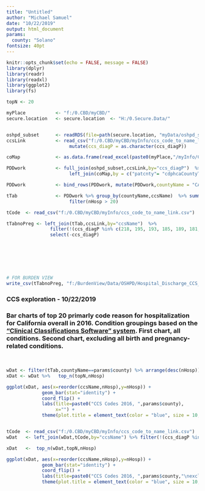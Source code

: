 ```yaml
---
title: "Untitled"
author: "Michael Samuel"
date: "10/22/2019"
output: html_document
params: 
  county: "Solano"
fontsize: 40pt
---
```


```r
knitr::opts_chunk$set(echo = FALSE, message = FALSE)
library(dplyr)
library(readr)
library(readxl)
library(ggplot2)
library(fs)
```


```r
topN <- 20
```


```r
myPlace           <- "f:/0.CBD/myCBD/"
secure.location   <- secure.location  <- "H:/0.Secure.Data/"


oshpd_subset      <- readRDS(file=path(secure.location, "myData/oshpd_subset.rds")) 
ccsLink           <- read_csv("f:/0.CBD/myCBD/myInfo/ccs_code_to_name_link.csv") %>%
                       mutate(ccs_diagP = as.character(ccs_diagP))

coMap             <- as.data.frame(read_excel(paste0(myPlace,"/myInfo/County Codes to County Names Linkage.xlsx")))

PDDwork           <- full_join(oshpd_subset,ccsLink,by="ccs_diagP")  %>%
                       left_join(coMap,by = c("patcnty"= "cdphcaCountyTxt"))

PDDwork           <- bind_rows(PDDwork, mutate(PDDwork,countyName = "CALIFORNIA"))

tTab              <- PDDwork %>% group_by(countyName,ccsName)  %>% summarize(nHosp = n()) %>%
                       filter(nHosp > 20)

tCode  <- read_csv("f:/0.CBD/myCBD/myInfo/ccs_code_to_name_link.csv") 

tTabnoPreg <- left_join(tTab,ccsLink,by="ccsName")  %>% 
                filter(!(ccs_diagP %in% c(218, 195, 193, 185, 189, 181, 191, 183))) %>%
                select(-ccs_diagP)








```



```r
# FOR BURDEN VIEW
write_csv(tTabnoPreg, "f:/BurdenView/Data/OSHPD/Hospital_Discharge_CCS_grouping_2016.csv")
```


### CCS exploration - 10/22/2019

### Bar charts of top 20 primarly code reason for hospitalization for California overall in 2016. Condition groupings based on the ["Clinical Classifications Software" system]( https://www.hcup-us.ahrq.gov/toolssoftware/ccsr/ccs_refined.jsp). First chart, all conditions. Second chart, excluding all birth and pregnancy-related conditions. 


<br>

```r

wDat <- filter(tTab,countyName==params$county) %>% arrange(desc(nHosp)) 
xDat <- wDat %>%   top_n(topN,nHosp)

ggplot(xDat, aes(x=reorder(ccsName,nHosp),y=nHosp)) + 
             geom_bar(stat="identity") + 
             coord_flip() +
             labs(title=paste0("CCS Codes 2016, ",params$county),
                  x="") +
             theme(plot.title = element_text(color = "blue", size = 10, face = "bold")) 


tCode  <- read_csv("f:/0.CBD/myCBD/myInfo/ccs_code_to_name_link.csv") 
wDat   <- left_join(wDat,tCode,by="ccsName") %>% filter(!(ccs_diagP %in% c(218, 195, 193, 185, 189, 181, 191, 183))) %>%                    arrange(desc(nHosp))

xDat   <-  top_n(wDat,topN,nHosp)

ggplot(xDat, aes(x=reorder(ccsName,nHosp),y=nHosp)) + 
             geom_bar(stat="identity") + 
             coord_flip() +
             labs(title=paste0("CCS Codes 2016, ",params$county,"\nexcluding pregnancy-related"),x="") +
             theme(plot.title = element_text(color = "blue", size = 10, face = "bold"))

```

